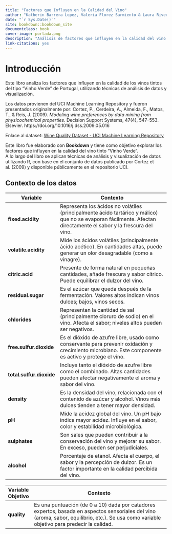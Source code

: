 ```yaml
---
title: "Factores que Influyen en la Calidad del Vino"
author: "Katherin Barrera Lopez, Valeria Florez Sarmiento & Laura Rivera Figueredo"
date: "`r Sys.Date()`"
site: bookdown::bookdown_site
documentclass: book
cover-image: portada.png
description: "Análisis de factores que influyen en la calidad del vino tinto"
link-citations: yes
---
```


# Introducción

 Este libro analiza los factores que influyen en la calidad de los vinos tintos del tipo "Vinho Verde" de Portugal, utilizando técnicas de análisis de datos y visualización.
 
  Los datos provienen del UCI Machine Learning Repository y fueron presentados originalmente por:
  Cortez, P., Cerdeira, A., Almeida, F., Matos, T., & Reis, J. (2009). *Modeling wine preferences by data mining from physicochemical properties*. Decision Support Systems, 47(4), 547–553. Elsevier. https://doi.org/10.1016/j.dss.2009.05.016  
  
  Enlace al dataset: [Wine Quality Dataset - UCI Machine Learning Repository](https://archive.ics.uci.edu/dataset/186/wine+quality)
  
Este libro fue elaborado con **Bookdown** y tiene como objetivo explorar los factores que influyen en la calidad del vino tinto “Vinho Verde”.  
A lo largo del libro se aplican técnicas de análisis y visualización de datos utilizando R, con base en el conjunto de datos publicado por Cortez et al. (2009) y disponible públicamente en el repositorio UCI.

## Contexto de los datos 

| **Variable**               | **Contexto**                                                                                                                                           |
| -------------------------- | ----------------------------------------------------------------------------------------------------------------------------------------------------------------- |
| **fixed\.acidity**         | Representa los ácidos no volátiles (principalmente ácido tartárico y málico) que no se evaporan fácilmente. Afectan directamente el sabor y la frescura del vino. |
| **volatile\.acidity**      | Mide los ácidos volátiles (principalmente ácido acético). En cantidades altas, puede generar un olor desagradable (como a vinagre).                               |
| **citric\.acid**           | Presente de forma natural en pequeñas cantidades, añade frescura y sabor cítrico. Puede equilibrar el dulzor del vino.                                            |
| **residual\.sugar**        | Es el azúcar que queda después de la fermentación. Valores altos indican vinos dulces; bajos, vinos secos.                                                        |
| **chlorides**              | Representan la cantidad de sal (principalmente cloruro de sodio) en el vino. Afecta el sabor; niveles altos pueden ser negativos.                                 |
| **free\.sulfur\.dioxide**  | Es el dióxido de azufre libre, usado como conservante para prevenir oxidación y crecimiento microbiano. Este componente es activo y protege el vino.              |
| **total\.sulfur\.dioxide** | Incluye tanto el dióxido de azufre libre como el combinado. Altas cantidades pueden afectar negativamente el aroma y sabor del vino.                              |
| **density**                | Es la densidad del vino, relacionada con el contenido de azúcar y alcohol. Vinos más dulces tienden a tener mayor densidad.                                       |
| **pH**                     | Mide la acidez global del vino. Un pH bajo indica mayor acidez. Influye en el sabor, color y estabilidad microbiológica.                                          |
| **sulphates**              | Son sales que pueden contribuir a la conservación del vino y mejorar su sabor. En exceso, pueden ser perjudiciales.                                               |
| **alcohol**                | Porcentaje de etanol. Afecta el cuerpo, el sabor y la percepción de dulzor. Es un factor importante en la calidad percibida del vino.                             |


|  **Variable Objetivo**  | **Contexto**                                                                                                                                                                      |
| ------------ | -------------------------------------------------------------------------------------------------------------------------------------------------------------------------------------------- |
| **quality**  | Es una puntuación (de 0 a 10) dada por catadores expertos, basada en aspectos sensoriales del vino (aroma, sabor, equilibrio, etc.). Se usa como variable objetivo para predecir la calidad. |
